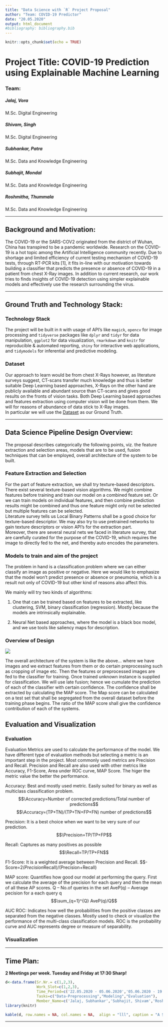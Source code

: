 ```yaml
---
title: "Data Science with `R` Project Proposal"
author: "Team: COVID-19 Predictor"
date: "20.05.2020"
output: html_document
#bibliography: bibliography.bib
---
```


```r
knitr::opts_chunk$set(echo = TRUE)
```

# Project Title: COVID-19 Prediction using Explainable Machine Learning

### Team:

##### **Jalaj, Vora** 
M.Sc. Digital Engineering <br>

##### **Shivam, Singh**
M.Sc. Digital Engineering <br>

##### **Subhankar, Patra**
M.Sc. Data and Knowledge Engineering <br>

##### **Subhajit, Mondal**
M.Sc. Data and Knowledge Engineering <br>

##### **Roshmitha, Thummala**
M.Sc. Data and Knowledge Engineering <br>

***

## Background and Motivation:

The COVID-19 or the SARS-COV2 originated from the district of Wuhan, China has transpired to be a pandemic worldwide. Research on the COVID-19 is a hot topic among the Artificial Intelligence community recently. Due to shortage and limited efficiency of current testing mechanism of COVID-19 tests, through RT-PCR kits [1], it fits in-line with our motivation towards building a classifier that predicts the presence or absence of COVID-19 in a patient from chest X-Ray images. In addition to current research, our work tries to finds insights of COVID-19 detection using simpler explainable models and effectively use the research surrounding the virus.

***

## Ground Truth and Technology Stack:

### Technology Stack
The project will be built in `R` with usage of API’s like `magick`, `opencv` for image processing and `tidyverse` packages like `dplyr` and `tidyr` for data manipulation, `ggplot2` for data visualization, `rmarkdown` and `knitr` for reproducible & automated reporting, `shiny` for interactive web applications, and `tidymodels` for inferential and predictive modeling.

### Dataset
Our approach to learn would be from chest X-Rays however, as literature surveys suggest, CT-scans transfer much knowledge and thus is better suitable Deep Learning based approaches, X-Rays on the other hand are publicly available and abundant source than CT-scans and gives good results on the fronts of vision tasks. Both Deep Learning based approaches and features extraction using computer vision will be done from them. We will for reasons of abundance of data stick to X-Ray images.<br>
In particular we will use the [Dataset](https://github.com/rezacsedu/DeepCOVIDExplainer) as our Ground Truth.

***

## Data Science Pipeline Design Overview:

The proposal describes categorically the following points, viz. the feature extraction and selection areas, models that are to be used, fusion techniques that can be employed, overall architecture of the system to be built.

### Feature Extraction and Selection
For the part of feature extraction, we shall try texture-based descriptors. There exist several texture-based vision algorithms. We might combine features before training and train our model on a combined feature set. Or we can train models on individual features, and then combine prediction results might be combined and thus one feature might only not be selected but multiple features can be selected. <br>
Literature survey tells us Local Binary Patterns shall be a good choice for texture-based descriptor. We may also try to use pretrained networks to gain texture descriptors or vision API’s for the extraction part. <br>
Moreover, there are several neural nets we faced in literature survey, that are carefully curated for the purpose of the COVID-19, which requires the image to directly fed to the net, and thereby auto encodes the parameters.

### Models to train and aim of the project
The problem in hand is a classification problem where we can either classify an image as positive or negative. Here we would like to emphasize that the model won’t predict presence or absence or pneumonia, which is a result not only of COVID-19 but other kind of reasons also affect this. <br>

We mainly will try two kinds of algorithms:

1. One that can be trained based on features to be extracted, like clustering, SVM, binary classification (regression). Mostly because the models are intrinsically explainable.

2. Neural Net based approaches, where the model is a black box model, and we use tools like saliency maps for description.

### Overview of Design

![](Picture1.png)

The overall architecture of the system is like the above… where we have images and we extract features from them or do certain preprocessing such as cropping of image etc. Then the features or preprocessed images are fed to the classifier for training. Once trained unknown instance is supplied for classification. We will use late fusion; hence we cumulate the prediction of each of the classifier with certain confidence. The confidence shall be extracted by calculating the MAP score. The Map score can be calculated on a test set that shall be segregated from the overall dataset before the training phase begins. The ratio of the MAP score shall give the confidence contribution of each of the systems.

## Evaluation and Visualization

### Evaluation

Evaluation Metrics are used to calculate the performance of the model. We have different type of evaluation methods but selecting a metric is an important step in the project. Most commonly used metrics are Precision and Recall. Precision and Recall are also used with other metrics like Accuracy, F1-Score, Area under ROC curve, MAP Score.
The higer the metric value the better the performance.

Accuracy: Best and mostly used metric. Easily suited for binary as well as multiclass classification problem.
$$\Accuracy=Number of corrected predictions/Total number of predictions$$
$$\Accuracy=(TP+TN)/(TP+TN+FP+FN) number of predictions$$

Precision: It is a best choice when we want to be very sure of our prediction.
$$\Precision=TP/TP+FP$$

Recall: Captures as many positives as possible
$$\Recall=TP/TP+FN$$

F1-Score: It is a weighted average between Precision and Recall.
$$\F1-Score=2*(Precision*Recall)/(Precision+Recall)

MAP score: Quantifies how good our model at performing the query. First we calculate the average of the precision for each query and then the mean of all these AP scores.
Q – No.of queries in the set 
AveP(q) – Average pecision for a each query q
$$\sum_{q=1}^{Q} AveP(q)/Q$$

AUC ROC: Indicates how well the probabilities from the positive classes are separated from the negative classes. Mostly used to check or visualize the performance of the multi-class classification models. ROC is the probability curve and AUC represents degree or measure of separability.


### Visualization

***

## Time Plan:

**2 Meetings per week. Tuesday and Friday at 17:30 Sharp!**

```r

d<-data.frame(Sr.Nr.= c(1,2,3),
              Work_Slot=c(1,2,3), 
              Time_Period=c('22.05.2020 - 05.06.2020','05.06.2020 - 19.06.2020','19.06.2020 - 03.07.2020'),
              Tasks=c("Data-Preprocessing","Modeling","Evaluation"),
              Member_Name=c('Jalaj, Subhankar','Subhajit, Shivam','Roshmitha'))
library(knitr)

kable(d, row.names = NA, col.names = NA,  align = "lll", caption = "A Sample Table")
```

***

